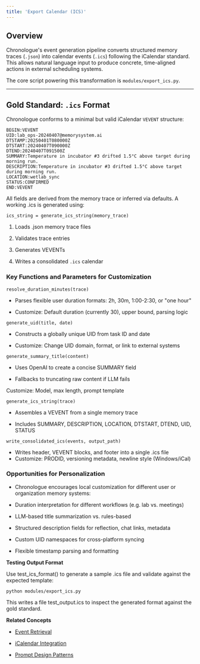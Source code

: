 ```yaml
---
title: 'Export Calendar (ICS)'
---
```


## Overview

Chronologue's event generation pipeline converts structured memory traces (`.json`) into calendar events (`.ics`) following the iCalendar standard. This allows natural language input to produce concrete, time-aligned actions in external scheduling systems.

The core script powering this transformation is `modules/export_ics.py`.



---

## Gold Standard: `.ics` Format

Chronologue conforms to a minimal but valid iCalendar `VEVENT` structure:

```ics
BEGIN:VEVENT
UID:lab_ops-20240407@memorysystem.ai
DTSTAMP:20250401T080000Z
DTSTART:20240407T090000Z
DTEND:20240407T091500Z
SUMMARY:Temperature in incubator #3 drifted 1.5°C above target during morning run.
DESCRIPTION:Temperature in incubator #3 drifted 1.5°C above target during morning run.
LOCATION:wetlab_sync
STATUS:CONFIRMED
END:VEVENT
```

All fields are derived from the memory trace or inferred via defaults. A working .ics is generated using:


```
ics_string = generate_ics_string(memory_trace)
```


1. Loads .json memory trace files

2. Validates trace entries

3. Generates VEVENTs

4. Writes a consolidated `.ics` calendar


### Key Functions and Parameters for Customization

`resolve_duration_minutes(trace)`

- Parses flexible user duration formats: 2h, 30m, 1:00-2:30, or "one hour"

- Customize: Default duration (currently 30), upper bound, parsing logic

`generate_uid(title, date)`

- Constructs a globally unique UID from task ID and date

- Customize: Change UID domain, format, or link to external systems

`generate_summary_title(content)`

- Uses OpenAI to create a concise SUMMARY field

- Fallbacks to truncating raw content if LLM fails

Customize: Model, max length, prompt template

`generate_ics_string(trace)`

- Assembles a VEVENT from a single memory trace

- Includes SUMMARY, DESCRIPTION, LOCATION, DTSTART, DTEND, UID, STATUS

`write_consolidated_ics(events, output_path)`

- Writes header, VEVENT blocks, and footer into a single .ics file
- Customize: PRODID, versioning metadata, newline style (Windows/iCal)

### Opportunities for Personalization

- Chronologue encourages local customization for different user or organization memory systems:

- Duration interpretation for different workflows (e.g. lab vs. meetings)

- LLM-based title summarization vs. rules-based

- Structured description fields for reflection, chat links, metadata

- Custom UID namespaces for cross-platform syncing

- Flexible timestamp parsing and formatting

**Testing Output Format**

Use test_ics_format() to generate a sample .ics file and validate against the expected template:

```
python modules/export_ics.py
```

This writes a file test_output.ics to inspect the generated format against the gold standard.


**Related Concepts**

- [Event Retrieval](concepts/event-retrieval.mdx)

- [iCalendar Integration](concepts/icalendar.mdx)

- [Prompt Design Patterns](foundations/prompt-examples.mdx)
